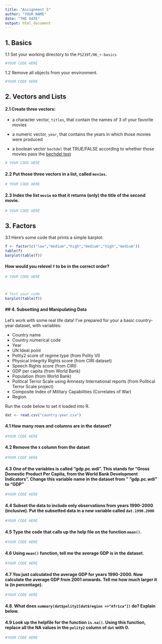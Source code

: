 ```yaml
---
title: "Assignment 5"
author: "YOUR NAME"
date: "THE DATE"
output: html_document
---
```


## 1. Basics

1.1 Set your working directory to the `PS239T/06_r-basics`

```r
#YOUR CODE HERE
```

1.2 Remove all objects from your environment.

```r
#YOUR CODE HERE
```

## 2. Vectors and Lists

#### 2.1 Create three vectors:

* a character vector, `titles`, that contain the names of 3 of your favorite movies

* a numeric vector, `year`, that contains the years in which those movies were produced

* a boolean vector `bechdel` that TRUE/FALSE according to whether those movies pass the [bechdel test](http://bechdeltest.com/)

```r
# YOUR CODE HERE
```

#### 2.2 Put those three vectors in a list, called `movies`.

```r
# YOUR CODE HERE
```

#### 2.3 Index the list `movie` so that it returns (only) the title of the second movie.

```r
# YOUR CODE HERE
```

## 3. Factors

3.1 Here's some code that prints a simple barplot:

```r
f <- factor(c("low","medium","high","medium","high","medium"))
table(f)
barplot(table(f))
```

#### How would you relevel `f` to be in the correct order?

```r
# YOUR CODE HERE



# Test your code
barplot(table(f))
```

#### ## 4. Subsetting and Manipulating Data

Let's work with some real life data! I've prepared for your a basic country-year dataset, with variables:

* Country name
* Country numerical code
* Year
* UN Ideal point
* Polity2 score of regime type (from Polity VI)
* Physical Integrity Rights score (from CIRI dataset)
* Speech Rights score (from CIRI)
* GDP per capita (from World Bank)
* Population (from World Bank)
* Political Terror Scale using Amnesty International reports (from Political Terror Scale project)
* Composite Index of Military Capabilities (Correlates of War)
* Region


Run the code below to set it loaded into R.

```r
dat <- read.csv("country-year.csv")
```

#### 4.1 How many rows and columns are in the dataset?

```r
#YOUR CODE HERE
```

#### 4.2 Remove the `X` column from the dataet

```r
#YOUR CODE HERE
```

#### 4.3 One of the variables is called "gdp.pc.wdi". This stands for "Gross Domestic Product Per Capita, from the World Bank Development Indicators". Change this variable name in the dataset from " "gdp.pc.wdi" to "GDP"

```r
#YOUR CODE HERE
```

#### 4.4 Subset the data to include only observations from years 1990-2000 (inclusive). Put the subsetted data in a new variable called `dat.1990.2000`

```r
#YOUR CODE HERE
```

#### 4.5 Type the code that calls up the help file on the function `mean()`.

```r
#YOUR CODE HERE
```

#### 4.6 Using `mean()` function, tell me the average GDP is in the dataset.

```r
#YOUR CODE HERE
```

#### 4.7 You just calculated the average GDP for years 1990-2000. Now calculate the average GDP from 2001 onwards. Tell me how much larger it is (in percentage).

```r
#YOUR CODE HERE
```

#### 4.8. What does `summary(dat$polity2[dat$region =="Africa"])` do? Explain below.


#### 4.9  Look up the helpfile for the function `is.na()`. Using this function, replace all the NA values in the `polity2` column of `dat` with 0. 

```r
#YOUR CODE HERE
```
